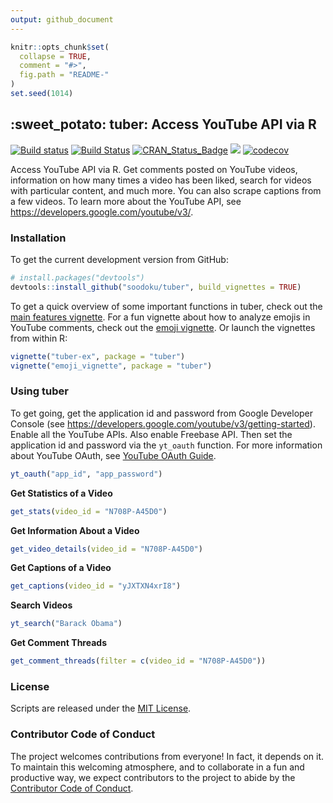 ```yaml
---
output: github_document
---
```


<!-- README.md is generated from README.Rmd. Please edit that file -->

```r
knitr::opts_chunk$set(
  collapse = TRUE,
  comment = "#>",
  fig.path = "README-"
)
set.seed(1014)
```

## :sweet_potato: tuber: Access YouTube API via R

[![Build status](https://ci.appveyor.com/api/projects/status/pgr0wih12gtwvvvx?svg=true)](https://ci.appveyor.com/project/soodoku/tuber)
[![Build Status](https://travis-ci.org/soodoku/tuber.svg?branch=master)](https://travis-ci.org/soodoku/tuber)
[![CRAN_Status_Badge](http://www.r-pkg.org/badges/version/tuber)](https://cran.r-project.org/package=tuber)
![](http://cranlogs.r-pkg.org/badges/grand-total/tuber)
[![codecov](https://codecov.io/gh/soodoku/tuber/branch/master/graph/badge.svg)](https://codecov.io/gh/soodoku/tuber)

Access YouTube API via R. Get comments posted on YouTube videos, information on how many times a video has been liked, search for videos with particular content, and much more. You can also scrape captions from a few videos. To learn more about the YouTube API, see [https://developers.google.com/youtube/v3/](https://developers.google.com/youtube/v3/).

### Installation

To get the current development version from GitHub:

```r
# install.packages("devtools")
devtools::install_github("soodoku/tuber", build_vignettes = TRUE)
```

To get a quick overview of some important functions in tuber, check out the [main features vignette](https://github.com/soodoku/tuber/blob/master/vignettes/tuber-ex.md). For a fun vignette about how to analyze emojis in YouTube comments, check out the [emoji vignette](https://github.com/soodoku/tuber/blob/master/vignettes/emoji_vignette.md). Or launch the vignettes from within R:

```r
vignette("tuber-ex", package = "tuber")
vignette("emoji_vignette", package = "tuber")
```

### Using tuber

To get going, get the application id and password from Google Developer Console (see [https://developers.google.com/youtube/v3/getting-started](https://developers.google.com/youtube/v3/getting-started)). Enable all the YouTube APIs. Also enable Freebase API. Then set the application id and password via the `yt_oauth` function. For more information about YouTube OAuth, see [YouTube OAuth Guide](https://developers.google.com/youtube/v3/guides/authentication).

```r
yt_oauth("app_id", "app_password")
```

**Get Statistics of a Video**

```r
get_stats(video_id = "N708P-A45D0")
```

**Get Information About a Video**

```r
get_video_details(video_id = "N708P-A45D0")
```

**Get Captions of a Video**

```r
get_captions(video_id = "yJXTXN4xrI8")
```

**Search Videos**
```r
yt_search("Barack Obama")
```

**Get Comment Threads**
```r
get_comment_threads(filter = c(video_id = "N708P-A45D0"))
```

### License
Scripts are released under the [MIT License](http://opensource.org/licenses/MIT).

### Contributor Code of Conduct

The project welcomes contributions from everyone! In fact, it depends on it. To maintain this welcoming atmosphere, and to collaborate in a fun and productive way, we expect contributors to the project to abide by the [Contributor Code of Conduct](http://contributor-covenant.org/version/1/0/0/).
